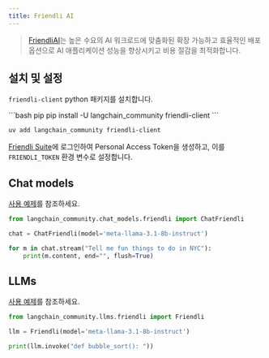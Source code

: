 ```yaml
---
title: Friendli AI
---
```


> [FriendliAI](https://friendli.ai/)는 높은 수요의 AI 워크로드에 맞춤화된 확장 가능하고 효율적인 배포 옵션으로
> AI 애플리케이션 성능을 향상시키고 비용 절감을 최적화합니다.

## 설치 및 설정

`friendli-client` python 패키지를 설치합니다.

<CodeGroup>
```bash pip
pip install -U langchain_community friendli-client
```

```bash uv
uv add langchain_community friendli-client
```
</CodeGroup>

[Friendli Suite](https://suite.friendli.ai/)에 로그인하여 Personal Access Token을 생성하고,
이를 `FRIENDLI_TOKEN` 환경 변수로 설정합니다.


## Chat models

[사용 예제](/oss/integrations/chat/friendli)를 참조하세요.

```python
from langchain_community.chat_models.friendli import ChatFriendli

chat = ChatFriendli(model='meta-llama-3.1-8b-instruct')

for m in chat.stream("Tell me fun things to do in NYC"):
    print(m.content, end="", flush=True)
```

## LLMs

[사용 예제](/oss/integrations/llms/friendli)를 참조하세요.

```python
from langchain_community.llms.friendli import Friendli

llm = Friendli(model='meta-llama-3.1-8b-instruct')

print(llm.invoke("def bubble_sort(): "))
```